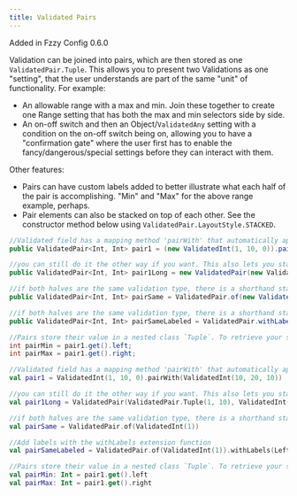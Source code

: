 ```yaml
---
title: Validated Pairs
---
```


<Callout>
Added in Fzzy Config 0.6.0
</Callout>

Validation can be joined into pairs, which are then stored as one `ValidatedPair.Tuple`. This allows you to present two Validations as one "setting", that the user understands are part of the same "unit" of functionality. For example:
* An allowable range with a max and min. Join these together to create one Range setting that has both the max and min selectors side by side.
* An on-off switch and then an Object/`ValidatedAny` setting with a condition on the on-off switch being on, allowing you to have a "confirmation gate" where the user first has to enable the fancy/dangerous/special settings before they can interact with them.

Other features:
* Pairs can have custom labels added to better illustrate what each half of the pair is accomplishing. "Min" and "Max" for the above range example, perhaps.
* Pair elements can also be stacked on top of each other. See the constructor method below using `ValidatedPair.LayoutStyle.STACKED`.

<CodeTabs>

```java !!tabs Java
//Validated field has a mapping method 'pairWith' that automatically applies the default values of each half into the Pairs default value
public ValidatedPair<Int, Int> pair1 = (new ValidatedInt(1, 10, 0)).pairWith(new ValidatedInt(10, 20, 10));

//you can still do it the other way if you want. This also lets you stack the two settings on top of each other if desired.
public ValidatedPair<Int, Int> pair1Long = new ValidatedPair(new ValidatedPair.Tuple(1, 10), new ValidatedInt(1, 10, 0), new ValidatedInt(10, 20, 10), ValidatedPair.LayoutStyle.STACKED);

//if both halves are the same validation type, there is a shorthand static method. You can define the default tuple and layout style optionally.
public ValidatedPair<Int, Int> pairSame = ValidatedPair.of(new ValidatedInt(1));

//if both halves are the same validation type, there is a shorthand static method. You can define the default tuple and layout style optionally.
public ValidatedPair<Int, Int> pairSameLabeled = ValidatedPair.withLabels(ValidatedPair.of(new ValidatedInt(1)), LeftText, RightText);

//Pairs store their value in a nested class `Tuple`. To retrieve your setting you would do something like
int pairMin = pair1.get().left;
int pairMax = pair1.get().right;
```

```kotlin !!tabs Kotlin
//Validated field has a mapping method 'pairWith' that automatically applies the default values of each half into the Pairs default value
val pair1 = ValidatedInt(1, 10, 0).pairWith(ValidatedInt(10, 20, 10))

//you can still do it the other way if you want. This also lets you stack the two settings on top of each other if desired.
val pair1Long = ValidatedPair(ValidatedPair.Tuple(1, 10), ValidatedInt(1, 10, 0), ValidatedInt(10, 20, 10), ValidatedPair.LayoutStyle.STACKED)

//if both halves are the same validation type, there is a shorthand static method. You can define the default tuple and layout style optionally.
val pairSame = ValidatedPair.of(ValidatedInt(1))

//Add labels with the withLabels extension function
val pairSameLabeled = ValidatedPair.of(ValidatedInt(1)).withLabels(LeftText, RightText)

//Pairs store their value in a nested class `Tuple`. To retrieve your setting you would do something like
val pairMin: Int = pair1.get().left
val pairMax: Int = pair1.get().right
```

</CodeTabs>